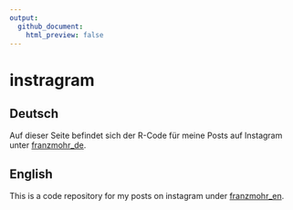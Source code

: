 ```yaml
---
output:
  github_document:
    html_preview: false
---
```


# instragram

## Deutsch

Auf dieser Seite befindet sich der R-Code für meine Posts auf Instagram unter [franzmohr_de](https://www.instagram.com/franzmohr_de/).

## English

This is a code repository for my posts on instagram under [franzmohr_en](https://www.instagram.com/franzmohr_en/).

